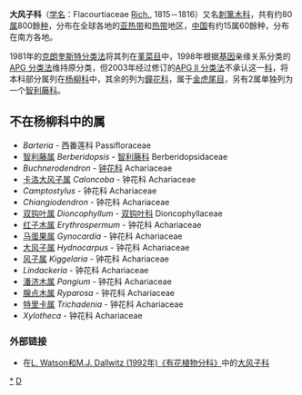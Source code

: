 {{unreferenced|time=2021-8-29}}

{{Automatic taxobox
| taxon = Flacourtiaceae
| image = Idesia polycarpa0.jpg
| image_caption = [[山桐子|山桐子]] ''Idesia polycarpa''
| authority = [[Louis_Claude_Richard|Rich.]], 1815－1816
}}
'''大风子科'''（[[学名|学名]]：Flacourtiaceae [[Louis_Claude_Richard|Rich.]], 1815－1816）又名[[刺篱木科|刺篱木科]]，共有约80[[属|属]]800餘[[种|种]]，分布在全球各地的[[亚热带|亚热带]]和[[热带|热带]]地区，[[中国|中国]]有约15属60餘种，分布在南方各地。

1981年的[[克朗奎斯特分类法|克朗奎斯特分类法]]将其列在[[堇菜目|堇菜目]]中，1998年根据[[基因|基因]]亲缘关系分类的[[APG_分类法|APG 分类法]]维持原分类，但2003年经过修订的[[APG_II_分类法|APG II 分类法]]不承认这一[[科|科]]，将本科部分属列在[[杨柳科|杨柳科]]中，其余的列为[[鐘花科|鐘花科]]，属于[[金虎尾目|金虎尾目]]，另有2属单独列为一个[[智利藤科|智利藤科]]。

== 不在杨柳科中的属 ==
* ''Barteria'' - 西番莲科 Passifloraceae
* [[智利藤属|智利藤属]] ''Berberidopsis'' - [[智利藤科|智利藤科]] Berberidopsidaceae
*  ''Buchnerodendron'' - [[钟花科|钟花科]] Achariaceae
* [[卡洛大风子属|卡洛大风子属]] ''Caloncoba'' - 钟花科 Achariaceae
*  ''Camptostylus'' - 钟花科 Achariaceae
*  ''Chiangiodendron'' - 钟花科 Achariaceae
* [[双钩叶属|双钩叶属]] ''Dioncophyllum'' - [[双钩叶科|双钩叶科]] Dioncophyllaceae
* [[红子木属|红子木属]] ''Erythrospermum'' - 钟花科 Achariaceae
* [[马蛋果属|马蛋果属]] ''Gynocardia'' - 钟花科 Achariaceae
* [[大风子属|大风子属]] ''Hydnocarpus'' - 钟花科 Achariaceae
* [[风子属|风子属]] ''Kiggelaria'' - 钟花科 Achariaceae
*  ''Lindackeria'' - 钟花科 Achariaceae
* [[潘济木属|潘济木属]] ''Pangium'' - 钟花科 Achariaceae
* [[腺点木属|腺点木属]] ''Ryparosa'' - 钟花科 Achariaceae
* [[特里卡属|特里卡属]] ''Trichadenia'' - 钟花科 Achariaceae
*  ''Xylotheca'' - 钟花科 Achariaceae

=== 外部链接 ===
* 在[https://web.archive.org/web/20070103200438/http://delta-intkey.com/angio/ L. Watson和M.J. Dallwitz (1992年)《有花植物分科》]中的[http://delta-intkey.com/angio/www/flacourt.htm 大风子科]{{Wayback|url=http://delta-intkey.com/angio/ |date=20070103200438 }}
{{Taxonbar|from=Q778168}}

[[Category:大风子科|*]]
[[Category:植物科名|D]]